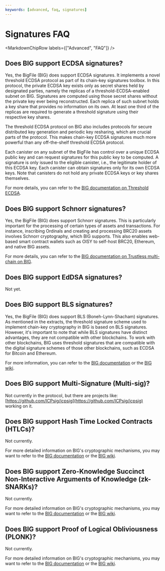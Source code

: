 ```yaml
---
keywords: [advanced, faq, signatures]
---
```



# Signatures FAQ

<MarkdownChipRow labels={["Advanced", "FAQ"]} />

## Does BIG support ECDSA signatures?

Yes, the BigFile (BIG) does support ECDSA signatures. It implements a novel threshold ECDSA protocol as part of its chain-key signatures toolbox. In this protocol, the private ECDSA key exists only as secret shares held by designated parties, namely the replicas of a threshold-ECDSA-enabled subnet on BIG. Signatures are computed using those secret shares without the private key ever being reconstructed. Each replica of such subnet holds a key share that provides no information on its own. At least one third of the replicas are required to generate a threshold signature using their respective key shares.

The threshold ECDSA protocol on BIG also includes protocols for secure distributed key generation and periodic key resharing, which are crucial parts of the protocol. This makes chain-key ECDSA signatures much more powerful than any off-the-shelf threshold ECDSA protocol.

Each canister on any subnet of the BigFile has control over a unique ECDSA public key and can request signatures for this public key to be computed. A signature is only issued to the eligible canister, i.e., the legitimate holder of this ECDSA key. Each canister can obtain signatures only for its own ECDSA keys. Note that canisters do not hold any private ECDSA keys or key shares themselves.

For more details, you can refer to the [BIG documentation on Threshold ECDSA](/docs/current/developer-docs/integrations/t-ecdsa#overview).

## Does BIG support Schnorr signatures?

Yes, the BigFile (BIG) does support Schnorr signatures. This is particularly important for the processing of certain types of assets and transactions. For instance, inscribing Ordinals and creating and processing BRC20 assets involves Schnorr cryptography, which BIG supports. This also enables web-based smart contract wallets such as OISY to self-host BRC20, Ethereum, and native BIG assets.

For more details, you can refer to the [BIG documentation on Trustless multi-chain on BIG](https://thebigfile.com/multichain).

## Does BIG support EdDSA signatures?

Not yet.

## Does BIG support BLS signatures?

Yes, the BigFile (BIG) does support BLS (Boneh-Lynn-Shacham) signatures. As mentioned in the extracts, the threshold signature scheme used to implement chain-key cryptography in BIG is based on BLS signatures. However, it's important to note that while BLS signatures have distinct advantages, they are not compatible with other blockchains. To work with other blockchains, BIG uses threshold signatures that are compatible with the digital signature schemes of those other blockchains, such as ECDSA for Bitcoin and Ethereum.

For more information, you can refer to the [BIG documentation](https://thebigfile.com/docs) or the [BIG wiki](https://wiki.thebigfile.com/wiki).

## Does BIG support Multi-Signature (Multi-sig)?

Not currently in the protocol, but there are projects like: [https://github.com/ICPsig/icpsig](https://github.com/ICPsig/icpsig) working on it.

## Does BIG support Hash Time Locked Contracts (HTLCs)?

Not currently.

For more detailed information on BIG's cryptographic mechanisms, you may want to refer to the [BIG documentation](https://thebigfile.com/docs) or the [BIG wiki](https://wiki.internetcomputer.org/wiki).

## Does BIG support Zero-Knowledge Succinct Non-Interactive Arguments of Knowledge (zk-SNARKs)?

Not currently.

For more detailed information on BIG's cryptographic mechanisms, you may want to refer to the [BIG documentation](https://thebigfile.com/docs) or the [BIG wiki](https://wiki.internetcomputer.org/wiki).

## Does BIG support Proof of Logical Obliviousness (PLONK)?

Not currently.

For more detailed information on BIG's cryptographic mechanisms, you may want to refer to the [BIG documentation](https://thebigfile.com/docs) or the [BIG wiki](https://wiki.internetcomputer.org/wiki).
